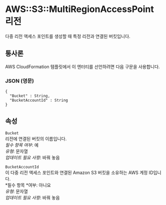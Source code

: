 # AWS::S3::MultiRegionAccessPoint 리전

다중 리전 액세스 포인트를 생성할 때 특정 리전과 연결된 버킷입니다.

## 통사론

AWS CloudFormation 템플릿에서 이 엔터티를 선언하려면 다음 구문을 사용합니다.

### JSON (영문)

```
{
  "Bucket" : String,
  "BucketAccountId" : String
}
```

## 속성

`Bucket`  
리전에 연결된 버킷의 이름입니다.  
_필수 항목 여부_: 예  
_유형_: 문자열  
_업데이트 필요 사항_: 바꿔 놓음

`BucketAccountId`  
이 다중 리전 액세스 포인트와 연결된 Amazon S3 버킷을 소유하는 AWS 계정 ID입니다.  
*필수 항목 *여부: 아니요  
_유형_: 문자열  
_업데이트 필요 사항_: 바꿔 놓음

